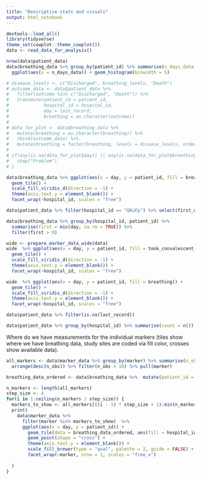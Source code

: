 ---
title: "Descriptive stats and visuals"
output: html_notebook
---

```{r}
devtools::load_all()
library(tidyverse)
theme_set(cowplot::theme_cowplot())
data <- read_data_for_analysis()
```

```{r}
nrow(data$patient_data)
data$breathing_data %>% group_by(patient_id) %>% summarise(n_days_data = n(), .groups = "drop") %>%
  ggplot(aes(x = n_days_data)) + geom_histogram(binwidth = 5)
```


```{r}
# disease_levels <- c("Discharged", breathing_levels, "Death")
# outcome_data <- data$patient_data %>% 
#   filter(outcome %in% c("Discharged", "Death")) %>%
#   transmute(patient_id = patient_id, 
#             hospital_id = hospital_id,
#             day = last_record,
#             breathing = as.character(outcome))
#                                                 
# data_for_plot <- data$breathing_data %>% 
#   mutate(breathing = as.character(breathing)) %>%
#   rbind(outcome_data) %>%
#   mutate(breathing = factor(breathing, levels = disease_levels, ordered = TRUE))
# 
# if(any(is.na(data_for_plot$day)) || any(is.na(data_for_plot$breathing))) {
#   stop("Problem")
# }

data$breathing_data %>% ggplot(aes(x = day, y = patient_id, fill = breathing)) + 
  geom_tile() + 
  scale_fill_viridis_d(direction = -1) +
  theme(axis.text.y = element_blank()) +
  facet_wrap(~hospital_id, scales = "free")


```
```{r}
data$patient_data %>% filter(hospital_id == "QKuFp") %>% select(first_day_invasive, last_day_invasive)
```


```{r}
data$breathing_data %>% group_by(hospital_id, patient_id) %>%
  summarise(first = min(day, na.rm = TRUE)) %>%
  filter(first > 0)
```


```{r}
wide <- prepare_marker_data_wide(data)
wide  %>% ggplot(aes(x = day, y = patient_id, fill = took_convalescent_plasma)) + 
  geom_tile() + 
  scale_fill_viridis_d(direction = -1) +
  theme(axis.text.y = element_blank()) +
  facet_wrap(~hospital_id, scales = "free")

wide  %>% ggplot(aes(x = day, y = patient_id, fill = breathing)) + 
  geom_tile() + 
  scale_fill_viridis_d(direction = -1) +
  theme(axis.text.y = element_blank()) +
  facet_wrap(~hospital_id, scales = "free")


```




```{r}
data$patient_data %>% filter(is.na(last_record))
```


```{r}
data$patient_data %>% group_by(hospital_id) %>% summarise(count = n())
```
Where do we have measurements for the individual markers (tiles show where we have breathing data, study sites are coded via fill color, crosses show available data).
```{r}
all_markers <- data$marker_data %>% group_by(marker) %>% summarise(n_obs = n(), .groups = "drop") %>%
  arrange(desc(n_obs)) %>% filter(n_obs > 10) %>% pull(marker)

breathing_data_ordered <- data$breathing_data %>%  mutate(patient_id = factor(patient_id) %>% fct_reorder(hospital_id, .fun = unique))

n_markers <- length(all_markers)
step_size <- 4
for(i in 1:ceiling(n_markers / step_size)) {
  markers_to_show <- all_markers[((i - 1) * step_size + 1):min(n_markers, i * step_size)]
  print(
    data$marker_data %>%
      filter(marker %in% markers_to_show)  %>%
      ggplot(aes(x = day, y = patient_id)) +
        geom_tile(data = breathing_data_ordered, aes(fill = hospital_id)) +
        geom_point(shape = "cross") +
        theme(axis.text.y = element_blank()) +
        scale_fill_brewer(type = "qual", palette = 2, guide = FALSE) +
        facet_wrap(~marker, nrow = 1, scales = "free_x")
      
  )
}
```


